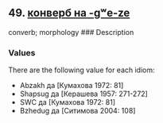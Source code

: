 ## 49. <a href =  'https://agricolamz.github.io/The_Circassian_Isoglosses_Database/49.html'>конверб на -gʷe-ze</a>
converb; morphology
### Description



### Values
There are the following value for each idiom:

* Abzakh  да [Кумахова 1972: 81] 
* Shapsug  да [Керашева 1957: 271-272] 
* SWC  да [Кумахова 1972: 81] 
* Bzhedug  да [Ситимова 2004: 108] 

